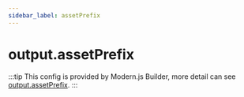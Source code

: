 ```yaml
---
sidebar_label: assetPrefix
---
```


# output.assetPrefix

:::tip
This config is provided by Modern.js Builder, more detail can see [output.assetPrefix](https://modernjs.dev/builder/en/api/config-output.html#outputassetprefix).
:::


<Main />
